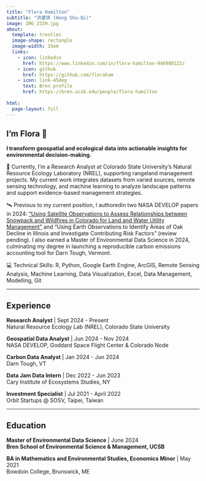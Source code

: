 ```yaml
---
title: "Flora Hamilton"
subtitle: "洪書琪 (Hong Shu-Qi)"
image: IMG_2339.jpg
about: 
  template: trestles
  image-shape: rectangle
  image-width: 15em
  links:
    - icon: linkedin
      href: https://www.linkedin.com/in/flora-hamilton-946980122/
    - icon: github
      href: https://github.com/floraham
    - icon: link-45deg
      text: Bren profile
      href: https://bren.ucsb.edu/people/flora-hamilton
      
html:
  page-layout: full
---
```


## I'm Flora 🌿

**I transform geospatial and ecological data into actionable insights for environmental decision-making.**

🐄 Currently, I'm a Research Analyst at Colorado State University's Natural Resource Ecology Laboratory (NREL), supporting rangeland management projects. My current work integrates datasets from varied sources, remote sensing technology, and machine learning to analyze landscape patterns and support evidence-based management strategies.

🛰️ Previous to my current position, I authoredin  two NASA DEVELOP papers in 2024: ["Using Satellite Observations to Assess Relationships between Snowpack and Wildfires in Colorado for Land and Water Utility Management"](https://ntrs.nasa.gov/citations/20240009568) and "Using Earth Observations to Identify Areas of Oak Decline in Illinois and Investigate Contributing Risk Factors" (review pending). I also earned a Master of Environmental Data Science in 2024, culminating my degree in launching a reproducible carbon emissions accounting tool for Darn Tough, Vermont.

💻 Technical Skills: R, Python, Google Earth Engine, ArcGIS, Remote Sensing Analysis, Machine Learning, Data Visualization, Excel, Data Management, Modelling, Git

------------------------------------------------------------------------

## Experience

**Research Analyst** \| Sept 2024 - Present\
Natural Resource Ecology Lab (NREL), Colorado State University

**Geospatial Data Analyst** \| Jun 2024 - Nov 2024\
NASA DEVELOP, Goddard Space Flight Center & Colorado Node

**Carbon Data Analyst** \| Jan 2024 - Jun 2024\
Darn Tough, VT

**Data Jam Data Intern** \| Dec 2022 - Jun 2023\
Cary Institute of Ecosystems Studies, NY

**Investment Specialist** \| Jul 2021 - April 2022\
Orbit Startups \@ SOSV, Taipei, Taiwan

------------------------------------------------------------------------

## Education

**Master of Environmental Data Science** \| June 2024\
**Bren School of Environmental Science & Management, UCSB**\

**BA in Mathematics and Environmental Studies, Economics Minor** \| May 2021\
Bowdoin College, Brunswick, ME
